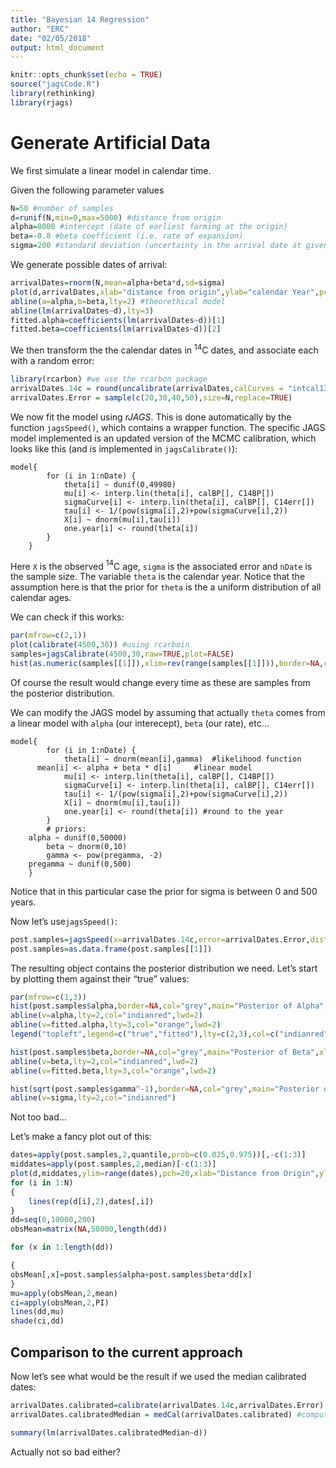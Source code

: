 ```yaml
---
title: "Bayesian 14 Regression"
author: "ERC"
date: "02/05/2018"
output: html_document
---
```


```r
knitr::opts_chunk$set(echo = TRUE)
source("jagsCode.R")
library(rethinking)
library(rjags)
```


# Generate Artificial Data

We first simulate a linear model in calendar time. 

Given the following parameter values
```r
N=50 #number of samples
d=runif(N,min=0,max=5000) #distance from origin
alpha=8000 #intercept (date of earliest farming at the origin)
beta=-0.8 #beta coefficient (i.e. rate of expansion)
sigma=200 #standard deviation (uncertainty in the arrival date at given distance)
```

We generate possible dates of arrival:
```r
arrivalDates=rnorm(N,mean=alpha+beta*d,sd=sigma)
plot(d,arrivalDates,xlab="distance from origin",ylab="calendar Year",pch=20)
abline(a=alpha,b=beta,lty=2) #theorethical model
abline(lm(arrivalDates~d),lty=3)
fitted.alpha=coefficients(lm(arrivalDates~d))[1]
fitted.beta=coefficients(lm(arrivalDates~d))[2]
```



We then transform the the calendar dates in $^14$C dates, and associate each with a random error:

```r
library(rcarbon) #we use the rcarbon package
arrivalDates.14c = round(uncalibrate(arrivalDates,calCurves = "intcal13")$ccCRA)
arrivalDates.Error = sample(c(20,30,40,50),size=N,replace=TRUE)
```


We now fit the model using *rJAGS*. This is done automatically by the function `jagsSpeed()`, which contains a wrapper function. The specific JAGS model implemented is an updated version of the MCMC calibration, which looks like this (and is implemented in `jagsCalibrate()`):

```
model{
		for (i in 1:nDate) {
			theta[i] ~ dunif(0,49980)
			mu[i] <- interp.lin(theta[i], calBP[], C14BP[])
			sigmaCurve[i] <- interp.lin(theta[i], calBP[], C14err[])
			tau[i] <- 1/(pow(sigma[i],2)+pow(sigmaCurve[i],2))
			X[i] ~ dnorm(mu[i],tau[i])
			one.year[i] <- round(theta[i])
		}
	}
```

Here `X` is the observed $^{14}$C age, `sigma` is the associated error and `nDate` is the sample size. The variable `theta` is the calendar year. Notice that the assumption here is that the prior for `theta` is the a uniform distribution of all calendar ages.

We can check if this works:

```r
par(mfrow=c(2,1))
plot(calibrate(4500,30)) #using rcarboin
samples=jagsCalibrate(4500,30,raw=TRUE,plot=FALSE)
hist(as.numeric(samples[[1]]),xlim=rev(range(samples[[1]])),border=NA,col="grey",breaks=200,main="")
```

Of course the result would change every time as these are samples from the posterior distribution.

We can modify the JAGS model by assuming that actually `theta` comes from a linear model with `alpha` (our interecept), `beta` (our rate), etc...

```
model{
		for (i in 1:nDate) {
			theta[i] ~ dnorm(mean[i],gamma)	 #likelihood function
      mean[i] <- alpha + beta * d[i]	 #linear model		
			mu[i] <- interp.lin(theta[i], calBP[], C14BP[])
			sigmaCurve[i] <- interp.lin(theta[i], calBP[], C14err[])
			tau[i] <- 1/(pow(sigma[i],2)+pow(sigmaCurve[i],2))
			X[i] ~ dnorm(mu[i],tau[i])
			one.year[i] <- round(theta[i]) #round to the year
		}
		# priors:
    alpha ~ dunif(0,50000)
		beta ~ dnorm(0,10)
		gamma <- pow(pregamma, -2)
    pregamma ~ dunif(0,500)
	}
```

Notice that in this particular case the prior for sigma is between 0 and 500 years.

Now let's use`jagsSpeed()`:

```r
post.samples=jagsSpeed(x=arrivalDates.14c,error=arrivalDates.Error,distance=d)
post.samples=as.data.frame(post.samples[[1]])
```

The resulting object contains the posterior distribution we need. Let's start by plotting them against their "true" values:

```r
par(mfrow=c(1,3))
hist(post.samples$alpha,border=NA,col="grey",main="Posterior of Alpha",xlab="alpha")
abline(v=alpha,lty=2,col="indianred",lwd=2)
abline(v=fitted.alpha,lty=3,col="orange",lwd=2)
legend("topleft",legend=c("true","fitted"),lty=c(2,3),col=c("indianred","orange"))

hist(post.samples$beta,border=NA,col="grey",main="Posterior of Beta",xlab="beta")
abline(v=beta,lty=2,col="indianred",lwd=2)
abline(v=fitted.beta,lty=3,col="orange",lwd=2)

hist(sqrt(post.samples$gamma^-1),border=NA,col="grey",main="Posterior of Sigma",xlab="sigma")
abline(v=sigma,lty=2,col="indianred")
```

Not too bad...

Let's make a fancy plot out of this:

```r
dates=apply(post.samples,2,quantile,prob=c(0.025,0.975))[,-c(1:3)]
middates=apply(post.samples,2,median)[-c(1:3)]
plot(d,middates,ylim=range(dates),pch=20,xlab="Distance from Origin",ylab="Calibrated Dates")
for (i in 1:N)
{
	lines(rep(d[i],2),dates[,i])
}
dd=seq(0,10000,200)
obsMean=matrix(NA,50000,length(dd))

for (x in 1:length(dd))

{
obsMean[,x]=post.samples$alpha+post.samples$beta*dd[x]
}
mu=apply(obsMean,2,mean)
ci=apply(obsMean,2,PI)
lines(dd,mu)
shade(ci,dd)
```


## Comparison to the current approach

Now let's see what would be the result if we used the median calibrated dates:

```r
arrivalDates.calibrated=calibrate(arrivalDates.14c,arrivalDates.Error) #calibrate
arrivalDates.calibratedMedian = medCal(arrivalDates.calibrated) #compute median dates
```

```r
summary(lm(arrivalDates.calibratedMedian~d))
```

Actually not so bad either?

